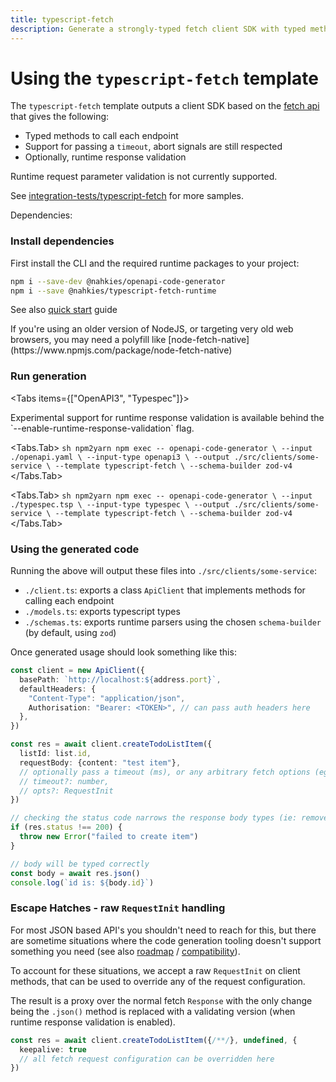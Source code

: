 ```yaml
---
title: typescript-fetch
description: Generate a strongly-typed fetch client SDK with typed methods, timeout support, and optional runtime response validation for your OpenAPI or TypeSpec definitions.
---
```



# Using the `typescript-fetch` template

The `typescript-fetch` template outputs a client SDK based on the [fetch api](https://developer.mozilla.org/en-US/docs/Web/API/Fetch_API) that gives the following:

- Typed methods to call each endpoint
- Support for passing a `timeout`, abort signals are still respected
- Optionally, runtime response validation

Runtime request parameter validation is not currently supported.

See [integration-tests/typescript-fetch](https://github.com/mnahkies/openapi-code-generator/tree/main/integration-tests/typescript-fetch) for more samples.

Dependencies:

### Install dependencies
First install the CLI and the required runtime packages to your project:
```sh npm2yarn
npm i --save-dev @nahkies/openapi-code-generator
npm i --save @nahkies/typescript-fetch-runtime
```

See also [quick start](../../getting-started/quick-start) guide

<Callout emoji="💡">
  If you're using an older version of NodeJS, or targeting very old web browsers,
  you may need a polyfill like [node-fetch-native](https://www.npmjs.com/package/node-fetch-native)
</Callout>

### Run generation
<Tabs items={["OpenAPI3", "Typespec"]}>

  <Callout emoji="💡">
    Experimental support for runtime response validation is available behind the `--enable-runtime-response-validation`
    flag.
  </Callout>

  <Tabs.Tab>
    ```sh npm2yarn
    npm exec -- openapi-code-generator \
      --input ./openapi.yaml \
      --input-type openapi3 \
      --output ./src/clients/some-service \
      --template typescript-fetch \
      --schema-builder zod-v4
    ```
  </Tabs.Tab>

  <Tabs.Tab>
    ```sh npm2yarn
    npm exec -- openapi-code-generator \
      --input ./typespec.tsp \
      --input-type typespec \
      --output ./src/clients/some-service \
      --template typescript-fetch \
      --schema-builder zod-v4
    ```
  </Tabs.Tab>
</Tabs>

### Using the generated code
Running the above will output these files into `./src/clients/some-service`:

- `./client.ts`: exports a class `ApiClient` that implements methods for calling each endpoint
- `./models.ts`: exports typescript types
- `./schemas.ts`: exports runtime parsers using the chosen `schema-builder` (by default, using `zod`)

Once generated usage should look something like this:

```typescript
const client = new ApiClient({
  basePath: `http://localhost:${address.port}`,
  defaultHeaders: {
    "Content-Type": "application/json",
    Authorisation: "Bearer: <TOKEN>", // can pass auth headers here
  },
})

const res = await client.createTodoListItem({
  listId: list.id,
  requestBody: {content: "test item"},
  // optionally pass a timeout (ms), or any arbitrary fetch options (eg: an abort signal)
  // timeout?: number,
  // opts?: RequestInit
})

// checking the status code narrows the response body types (ie: remove error types from the type union)
if (res.status !== 200) {
  throw new Error("failed to create item")
}

// body will be typed correctly
const body = await res.json()
console.log(`id is: ${body.id}`)
```

### Escape Hatches - raw `RequestInit` handling
For most JSON based API's you shouldn't need to reach for this, but there are sometime situations where the
code generation tooling doesn't support something you need (see also [roadmap](/overview/roadmap) / [compatibility](/overview/compatibility)).

To account for these situations, we accept a raw `RequestInit` on client methods, that can be used
to override any of the request configuration.

The result is a proxy over the normal fetch `Response` with the only change being the `.json()` method is replaced
with a validating version (when runtime response validation is enabled).

```typescript
const res = await client.createTodoListItem({/**/}, undefined, {
  keepalive: true
  // all fetch request configuration can be overridden here
})
```
